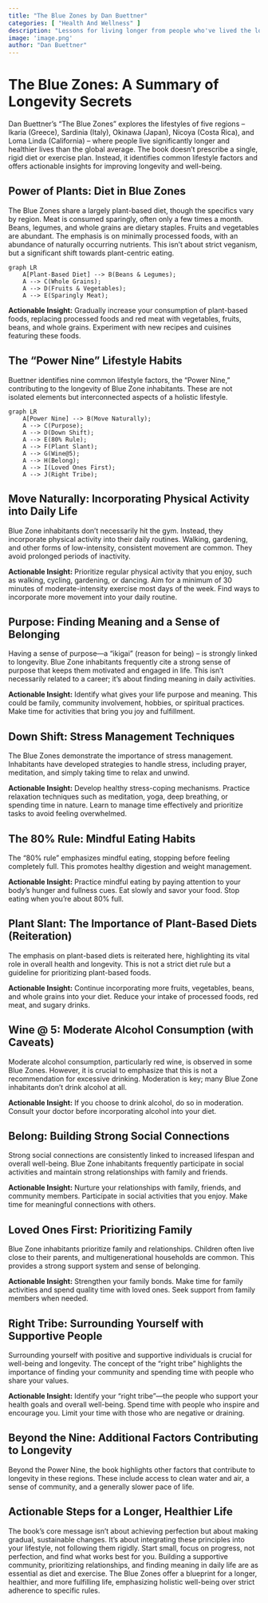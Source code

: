 ```yaml
---
title: "The Blue Zones by Dan Buettner"
categories: [ "Health And Wellness" ]
description: "Lessons for living longer from people who've lived the longest"
image: 'image.png'
author: "Dan Buettner"
---
```

# The Blue Zones: A Summary of Longevity Secrets

Dan Buettner's "The Blue Zones" explores the lifestyles of five regions – Ikaria (Greece), Sardinia (Italy), Okinawa (Japan), Nicoya (Costa Rica), and Loma Linda (California) – where people live significantly longer and healthier lives than the global average.  The book doesn't prescribe a single, rigid diet or exercise plan. Instead, it identifies common lifestyle factors and offers actionable insights for improving longevity and well-being.


## Power of Plants: Diet in Blue Zones

The Blue Zones share a largely plant-based diet, though the specifics vary by region.  Meat is consumed sparingly, often only a few times a month.  Beans, legumes, and whole grains are dietary staples.  Fruits and vegetables are abundant.  The emphasis is on minimally processed foods, with an abundance of naturally occurring nutrients.  This isn't about strict veganism, but a significant shift towards plant-centric eating.

```mermaid
graph LR
    A[Plant-Based Diet] --> B(Beans & Legumes);
    A --> C(Whole Grains);
    A --> D(Fruits & Vegetables);
    A --> E(Sparingly Meat);
```

**Actionable Insight:** Gradually increase your consumption of plant-based foods, replacing processed foods and red meat with vegetables, fruits, beans, and whole grains.  Experiment with new recipes and cuisines featuring these foods.


##  The "Power Nine" Lifestyle Habits

Buettner identifies nine common lifestyle factors, the "Power Nine,"  contributing to the longevity of Blue Zone inhabitants.  These are not isolated elements but interconnected aspects of a holistic lifestyle.

```mermaid
graph LR
    A[Power Nine] --> B(Move Naturally);
    A --> C(Purpose);
    A --> D(Down Shift);
    A --> E(80% Rule);
    A --> F(Plant Slant);
    A --> G(Wine@5);
    A --> H(Belong);
    A --> I(Loved Ones First);
    A --> J(Right Tribe);
```

## Move Naturally:  Incorporating Physical Activity into Daily Life

Blue Zone inhabitants don't necessarily hit the gym. Instead, they incorporate physical activity into their daily routines.  Walking, gardening, and other forms of low-intensity, consistent movement are common.  They avoid prolonged periods of inactivity.

**Actionable Insight:**  Prioritize regular physical activity that you enjoy, such as walking, cycling, gardening, or dancing.  Aim for a minimum of 30 minutes of moderate-intensity exercise most days of the week.  Find ways to incorporate more movement into your daily routine.


## Purpose: Finding Meaning and a Sense of Belonging

Having a sense of purpose—a "ikigai" (reason for being) – is strongly linked to longevity.  Blue Zone inhabitants frequently cite a strong sense of purpose that keeps them motivated and engaged in life.  This isn't necessarily related to a career; it's about finding meaning in daily activities.

**Actionable Insight:** Identify what gives your life purpose and meaning.  This could be family, community involvement, hobbies, or spiritual practices.  Make time for activities that bring you joy and fulfillment.


## Down Shift: Stress Management Techniques

The Blue Zones demonstrate the importance of stress management.  Inhabitants have developed strategies to handle stress, including prayer, meditation, and simply taking time to relax and unwind.

**Actionable Insight:**  Develop healthy stress-coping mechanisms.  Practice relaxation techniques such as meditation, yoga, deep breathing, or spending time in nature.  Learn to manage time effectively and prioritize tasks to avoid feeling overwhelmed.



## The 80% Rule:  Mindful Eating Habits

The "80% rule" emphasizes mindful eating, stopping before feeling completely full. This promotes healthy digestion and weight management.

**Actionable Insight:** Practice mindful eating by paying attention to your body's hunger and fullness cues.  Eat slowly and savor your food.  Stop eating when you're about 80% full.


## Plant Slant:  The Importance of Plant-Based Diets (Reiteration)

The emphasis on plant-based diets is reiterated here, highlighting its vital role in overall health and longevity.  This is not a strict diet rule but a guideline for prioritizing plant-based foods.

**Actionable Insight:**  Continue incorporating more fruits, vegetables, beans, and whole grains into your diet.  Reduce your intake of processed foods, red meat, and sugary drinks.


## Wine @ 5:  Moderate Alcohol Consumption (with Caveats)

Moderate alcohol consumption, particularly red wine, is observed in some Blue Zones.  However, it is crucial to emphasize that this is not a recommendation for excessive drinking.  Moderation is key; many Blue Zone inhabitants don't drink alcohol at all.

**Actionable Insight:** If you choose to drink alcohol, do so in moderation.  Consult your doctor before incorporating alcohol into your diet.


## Belong:  Building Strong Social Connections

Strong social connections are consistently linked to increased lifespan and overall well-being.  Blue Zone inhabitants frequently participate in social activities and maintain strong relationships with family and friends.

**Actionable Insight:**  Nurture your relationships with family, friends, and community members.  Participate in social activities that you enjoy.  Make time for meaningful connections with others.


## Loved Ones First:  Prioritizing Family

Blue Zone inhabitants prioritize family and relationships.  Children often live close to their parents, and multigenerational households are common.  This provides a strong support system and sense of belonging.

**Actionable Insight:**  Strengthen your family bonds.  Make time for family activities and spend quality time with loved ones.  Seek support from family members when needed.


## Right Tribe:  Surrounding Yourself with Supportive People

Surrounding yourself with positive and supportive individuals is crucial for well-being and longevity.  The concept of the "right tribe" highlights the importance of finding your community and spending time with people who share your values.

**Actionable Insight:**  Identify your "right tribe"—the people who support your health goals and overall well-being.  Spend time with people who inspire and encourage you.  Limit your time with those who are negative or draining.


##  Beyond the Nine:  Additional Factors Contributing to Longevity

Beyond the Power Nine, the book highlights other factors that contribute to longevity in these regions. These include access to clean water and air, a sense of community, and a generally slower pace of life.


##  Actionable Steps for a Longer, Healthier Life

The book's core message isn't about achieving perfection but about making gradual, sustainable changes.  It's about integrating these principles into your lifestyle, not following them rigidly.  Start small, focus on progress, not perfection, and find what works best for you.  Building a supportive community, prioritizing relationships, and finding meaning in daily life are as essential as diet and exercise.  The Blue Zones offer a blueprint for a longer, healthier, and more fulfilling life, emphasizing holistic well-being over strict adherence to specific rules.

